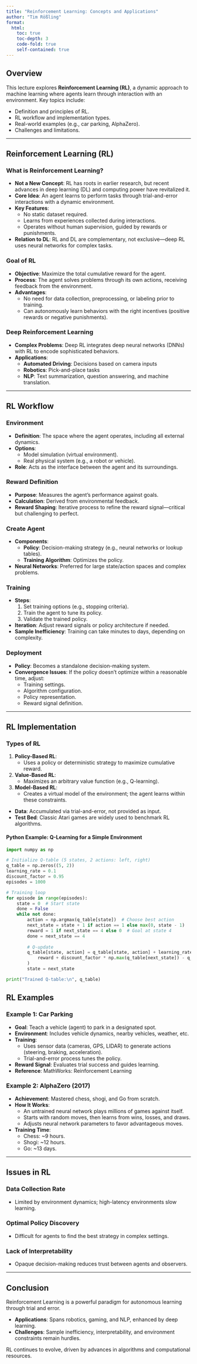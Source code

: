 ```yaml
---
title: "Reinforcement Learning: Concepts and Applications"
author: "Tim Rößling"
format:
  html:
    toc: true
    toc-depth: 3
    code-fold: true
    self-contained: true
---
```


## Overview

This lecture explores **Reinforcement Learning (RL)**, a dynamic approach to machine learning where agents learn through interaction with an environment. Key topics include:

- Definition and principles of RL.
- RL workflow and implementation types.
- Real-world examples (e.g., car parking, AlphaZero).
- Challenges and limitations.

---

## Reinforcement Learning (RL)

### What is Reinforcement Learning?

- **Not a New Concept**: RL has roots in earlier research, but recent advances in deep learning (DL) and computing power have revitalized it.
- **Core Idea**: An agent learns to perform tasks through trial-and-error interactions with a dynamic environment.
- **Key Features**:
  - No static dataset required.
  - Learns from experiences collected during interactions.
  - Operates without human supervision, guided by rewards or punishments.
- **Relation to DL**: RL and DL are complementary, not exclusive—deep RL uses neural networks for complex tasks.



### Goal of RL

- **Objective**: Maximize the total cumulative reward for the agent.
- **Process**: The agent solves problems through its own actions, receiving feedback from the environment.
- **Advantages**:
  - No need for data collection, preprocessing, or labeling prior to training.
  - Can autonomously learn behaviors with the right incentives (positive rewards or negative punishments).



### Deep Reinforcement Learning

- **Complex Problems**: Deep RL integrates deep neural networks (DNNs) with RL to encode sophisticated behaviors.
- **Applications**:
  - **Automated Driving**: Decisions based on camera inputs 
  - **Robotics**: Pick-and-place tasks 
  - **NLP**: Text summarization, question answering, and machine translation.

---

## RL Workflow

### Environment

- **Definition**: The space where the agent operates, including all external dynamics.
- **Options**:
  - Model simulation (virtual environment).
  - Real physical system (e.g., a robot or vehicle).
- **Role**: Acts as the interface between the agent and its surroundings.

### Reward Definition

- **Purpose**: Measures the agent’s performance against goals.
- **Calculation**: Derived from environmental feedback.
- **Reward Shaping**: Iterative process to refine the reward signal—critical but challenging to perfect.



### Create Agent

- **Components**:
  - **Policy**: Decision-making strategy (e.g., neural networks or lookup tables).
  - **Training Algorithm**: Optimizes the policy.
- **Neural Networks**: Preferred for large state/action spaces and complex problems.

### Training

- **Steps**:
  1. Set training options (e.g., stopping criteria).
  2. Train the agent to tune its policy.
  3. Validate the trained policy.
- **Iteration**: Adjust reward signals or policy architecture if needed.
- **Sample Inefficiency**: Training can take minutes to days, depending on complexity.



### Deployment

- **Policy**: Becomes a standalone decision-making system.
- **Convergence Issues**: If the policy doesn’t optimize within a reasonable time, adjust:
  - Training settings.
  - Algorithm configuration.
  - Policy representation.
  - Reward signal definition.



---

## RL Implementation

### Types of RL

1. **Policy-Based RL**:
   - Uses a policy or deterministic strategy to maximize cumulative reward.
2. **Value-Based RL**:
   - Maximizes an arbitrary value function (e.g., Q-learning).
3. **Model-Based RL**:
   - Creates a virtual model of the environment; the agent learns within these constraints.
- **Data**: Accumulated via trial-and-error, not provided as input.
- **Test Bed**: Classic Atari games are widely used to benchmark RL algorithms.



#### Python Example: Q-Learning for a Simple Environment

```python
import numpy as np

# Initialize Q-table (5 states, 2 actions: left, right)
q_table = np.zeros((5, 2))
learning_rate = 0.1
discount_factor = 0.95
episodes = 1000

# Training loop
for episode in range(episodes):
    state = 0  # Start state
    done = False
    while not done:
        action = np.argmax(q_table[state])  # Choose best action
        next_state = state + 1 if action == 1 else max(0, state - 1)
        reward = 1 if next_state == 4 else 0  # Goal at state 4
        done = next_state == 4
        
        # Q-update
        q_table[state, action] = q_table[state, action] + learning_rate * (
            reward + discount_factor * np.max(q_table[next_state]) - q_table[state, action]
        )
        state = next_state

print("Trained Q-table:\n", q_table)

```

## RL Examples

### Example 1: Car Parking

- **Goal**: Teach a vehicle (agent) to park in a designated spot.
- **Environment**: Includes vehicle dynamics, nearby vehicles, weather, etc.
- **Training**:
  - Uses sensor data (cameras, GPS, LIDAR) to generate actions (steering, braking, acceleration).
  - Trial-and-error process tunes the policy.
- **Reward Signal**: Evaluates trial success and guides learning.
- **Reference**: MathWorks: Reinforcement Learning

### Example 2: AlphaZero (2017)

- **Achievement**: Mastered chess, shogi, and Go from scratch.
- **How It Works**:
  - An untrained neural network plays millions of games against itself.
  - Starts with random moves, then learns from wins, losses, and draws.
  - Adjusts neural network parameters to favor advantageous moves.
- **Training Time**:
  - Chess: ~9 hours.
  - Shogi: ~12 hours.
  - Go: ~13 days.

---

## Issues in RL

### Data Collection Rate
- Limited by environment dynamics; high-latency environments slow learning.

### Optimal Policy Discovery
- Difficult for agents to find the best strategy in complex settings.

### Lack of Interpretability
- Opaque decision-making reduces trust between agents and observers.

---

## Conclusion

Reinforcement Learning is a powerful paradigm for autonomous learning through trial and error. 

- **Applications**: Spans robotics, gaming, and NLP, enhanced by deep learning.
- **Challenges**: Sample inefficiency, interpretability, and environment constraints remain hurdles.

RL continues to evolve, driven by advances in algorithms and computational resources.